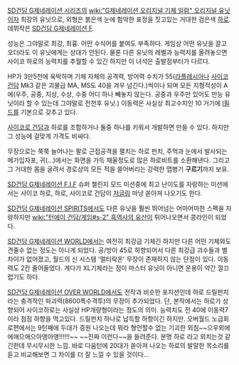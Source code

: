 [[SD건담 G제네레이션 시리즈]]의 [[wiki:"G제네레이션 오리지널 기체 일람" 오리지널 유닛]]이자 최강의 유닛으로, 외형은 붉은색 눈에 험악한 표정을 짓고있는 거대한 검은색 [[하로]]. 데뷔작은 [[SD건담 G제네레이션 F]].

성능은 그야말로 최강, 최흉. 어떤 수식어를 붙여도 부족하다. 게임상 어떤 유닛을 끌고오더라도 이 유닛에게는 상대가 안된다. 물론 다른 유닛의 레벨과 능력치를 올려놓으면 사이코 하로의 능력치를 추월할 수 있긴 하지만 이 녀석은 출발점부터가 다르다.

HP가 3만5천에 육박하며 기체 자체의 공격력, 방어력 수치가 55([[라플레시아]]나 [[사이코 건담]] Mk3 같은 괴물급 MA, MS도 40을 겨우 넘긴다.)씩이나 되며 모든 지형적성이 A에(우주, 공중, 지상, 수상, 수중 어디 하나 빼놓지 않는다. 공중과 우주만 있어도 만능 유닛이라 할 수 있는데 그야말로 전천후 유닛.) 이동력은 사실상 최고수치인 10 거기에 [[I필드]]를 기본으로 갖추고 있다.

[[사이코로 건담]]과 하로를 조합하거나 둘중 하나를 키워서 개발하면 만들 수 있다. 하지만 그 성능에 걸맞게 가격도 비싸다.

무장으로는 쭉쭉 늘어나는 팔로 근접공격을 펼치는 하로 펀치, 주먹과 눈에서 발사되는 메가입자포, 귀(…)에서는 화면을 가득 채울정도로 많은 하로비트를 소환해낸다. 그리고 그 거대한 몸을 굴려서 경로상의 모든 적을 쓸어버리는 강력한 맵병기 '''구르기'''까지 보유.

[[SD건담 G제네레이션 F.I.F]] 슈퍼 첼린지 모드 미션중에 최고 난이도를 자랑하는 미션에서는 사이코 하로, 하로, 사이코로 건담이 [[저글링]] 마냥 쏟아져 나오기도 한다.

[[SD건담 G제네레이션 SPIRITS]]에서도 다른 유닛을 훨씬 뛰어넘는 어마어마한 스펙을 자랑하지만 [[wiki:"턴에이 건담/게임#s-2" 흑역사의 유산]]이 튀어나오면서 콩라인이 되었다.

[[SD건담 G제네레이션 WORLD]]에서는 여전히 최강급 기체긴 하지만 다른 어떤 기체와도 견줄수 없는 정도는 아니게 되었다. 공/방이 45로 하향되어서 다른 최강급 괴수들과 별 차이가 없어졌고, 월드의 신 시스템 '멀티락온' 무장이 존재하지 않는 단점이 있다. 이동력도 2칸 줄어들었다. 게다가 XL기체라는 점이 마스터 유닛이 아니면 운용이 약간 껄끄럽기도 하다.

[[SD건담 G제네레이션 OVER WORLD]]에서도 전작과 비슷한 포지션인데 하로 드릴펀치라는 충격적인 파괴력(8600특수격투)의 무장이 추가되었다. 단, 본작에서는 하로가 상향되어 사이코하로는 사실상 HP개량형이라는 정도의 의미. 능력치도 전 40에 이동력7이라 점점 하향을 먹고있다. 드릴펀치 하나로 납득할 하향이긴 하지만. 오버월드 노급회로편에서는 9턴째에 두대가 증원 나오는데 뭐라 형언할수 없는 기괴한 외침~~으우외에에애으애으아앵아앵!!!!!!~~ ~~진짜 이런다~~을 들려준다. 분명 하로 라고 외치는것 같긴한데 무시무시한 느낌. 바로 다음턴에 20대가 쏟아져 나오는 하로의 발랄한 목소리를 듣고 비교해보면 그 차이를 더 잘 느낄 수 있을 것이다...

